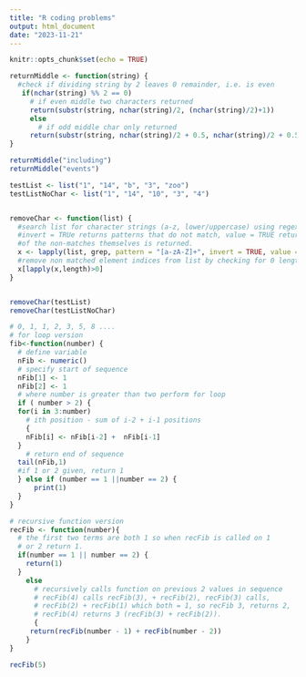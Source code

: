 ```yaml
---
title: "R coding problems"
output: html_document
date: "2023-11-21"
---
```


```r
knitr::opts_chunk$set(echo = TRUE)
```


```r

returnMiddle <- function(string) {
  #check if dividing string by 2 leaves 0 remainder, i.e. is even
   if(nchar(string) %% 2 == 0) 
     # if even middle two characters returned 
     return(substr(string, nchar(string)/2, (nchar(string)/2)+1))
     else 
       # if odd middle char only returned
     return(substr(string, nchar(string)/2 + 0.5, nchar(string)/2 + 0.5))
}

returnMiddle("including")
returnMiddle("events")

```

``` r

testList <- list("1", "14", "b", "3", "zoo")
testListNoChar <- list("1", "14", "10", "3", "4")


removeChar <- function(list) {
  #search list for character strings (a-z, lower/uppercase) using regex pattern
  #invert = TRUe returns patterns that do not match, value = TRUE returns vector
  #of the non-matches themselves is returned.
  x <- lapply(list, grep, pattern = "[a-zA-Z]+", invert = TRUE, value = TRUE) 
  #remove non matched element indices from list by checking for 0 length element
  x[lapply(x,length)>0] 
}


removeChar(testList)
removeChar(testListNoChar)

```

``` r
# 0, 1, 1, 2, 3, 5, 8 ....
# for loop version
fib<-function(number) {
  # define variable
  nFib <- numeric()
  # specify start of sequence
  nFib[1] <- 1
  nFib[2] <- 1
  # where number is greater than two perform for loop 
  if ( number > 2) {
  for(i in 3:number) 
    # ith position - sum of i-2 + i-1 positions
    {
    nFib[i] <- nFib[i-2] +  nFib[i-1]
  }
    # return end of sequence
  tail(nFib,1)
  #if 1 or 2 given, return 1
  } else if (number == 1 ||number == 2) {
      print(1)
  } 
}

# recursive function version
recFib <- function(number){
  # the first two terms are both 1 so when recFib is called on 1
  # or 2 return 1.
  if(number == 1 || number == 2) {
    return(1)
  }
    else 
      # recursively calls function on previous 2 values in sequence
      # recFib(4) calls recFib(3), + recFib(2), recFib(3) calls,
      # recFib(2) + recFib(1) which both = 1, so recFib 3, returns 2, 
      # recFib(4) returns 3 (recFib(3) + recFib(2)).
      {
     return(recFib(number - 1) + recFib(number - 2))
    }
}

recFib(5)

```